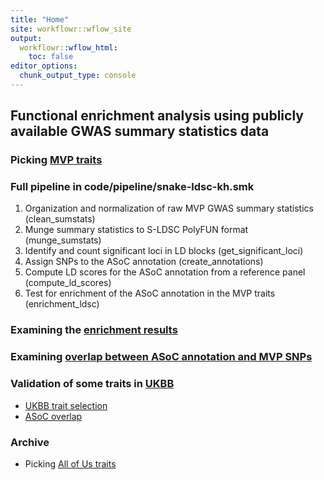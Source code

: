 ```yaml
---
title: "Home"
site: workflowr::wflow_site
output:
  workflowr::wflow_html:
    toc: false
editor_options:
  chunk_output_type: console
---
```


## Functional enrichment analysis using publicly available GWAS summary statistics data

### Picking [MVP traits](MVP-pheno-selection.html)

### Full pipeline in code/pipeline/snake-ldsc-kh.smk
1. Organization and normalization of raw MVP GWAS summary statistics (clean_sumstats)\
2. Munge summary statistics to S-LDSC PolyFUN format (munge_sumstats)\
3. Identify and count significant loci in LD blocks (get_significant_loci)\
4. Assign SNPs to the ASoC annotation (create_annotations)\
5. Compute LD scores for the ASoC annotation from a reference panel (compute_ld_scores)\
6. Test for enrichment of the ASoC annotation in the MVP traits (enrichment_ldsc)\

### Examining the [enrichment results](MVP-enrichment-plots.html)

### Examining [overlap between ASoC annotation and MVP SNPs](ASoC-overlap.html)

### Validation of some traits in [UKBB](ukbb-enrichment-plots.html)
- [UKBB trait selection](ukbb-pheno-selection.html)\
- [ASoC overlap](ukbb-ASoC-overlap.html)\

### Archive
- Picking [All of Us traits](AoU-pheno-selection.html)\
